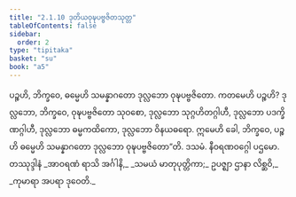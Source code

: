 ```yaml
---
title: "2.1.10 ဒုတိယဝုဍ္ဎပဗ္ဗဇိတသုတ္တ"
tableOfContents: false
sidebar:
  order: 2
type: "tipitaka"
basket: "su"
book: "a5"
---
```



<DynamicBreadcrumb />

<Division number="60" book="a5">

<Paragraph number="394" book="a5">
ပဉ္စဟိ, ဘိက္ခဝေ, ဓမ္မေဟိ သမန္နာဂတော ဒုလ္လဘော ဝုဍ္ဎပဗ္ဗဇိတော. ကတမေဟိ ပဉ္စဟိ? ဒုလ္လဘော, ဘိက္ခဝေ, ဝုဍ္ဎပဗ္ဗဇိတော သုဝစော, ဒုလ္လဘော သုဂ္ဂဟိတဂ္ဂါဟီ, ဒုလ္လဘော ပဒက္ခိဏဂ္ဂါဟီ, ဒုလ္လဘော ဓမ္မကထိကော, ဒုလ္လဘော ဝိနယဓရော. ဣမေဟိ ခေါ, ဘိက္ခဝေ, ပဉ္စဟိ ဓမ္မေဟိ သမန္နာဂတော ဒုလ္လဘော ဝုဍ္ဎပဗ္ဗဇိတော”တိ.

</Paragraph>
</Division>

<Paragraph number="395" type="center" book="a5">
ဒသမံ.



</Paragraph>

<Paragraph number="396" type="center" book="a5">
နီဝရဏဝဂ္ဂေါ ပဌမော.



</Paragraph>

<Paragraph number="397" type="center" book="a5">
တဿုဒ္ဒါနံ


</Paragraph>

<Paragraph number="398" type="verses" book="a5">
_အာဝရဏံ ရာသိ အင်္ဂါနိ,_  
_သမယံ မာတုပုတ္တိကာ;_  
ဥပဇ္ဈာ ဌာနာ လိစ္ဆဝိ,_  
_ကုမာရာ အပရာ ဒုဝေတိ._
</Paragraph>